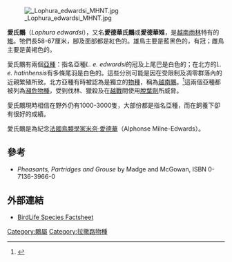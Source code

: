 {{Speciesbox
| name = 愛氏鷴
| status = CR
| status_system = IUCN3.1
| status_ref = <ref name=IUCN>{{IUCN|id=22679230 |title=''Lophura edwardsi'' |assessors=[[BirdLife_International|BirdLife International]] |version=2013.2 |year=2012 |accessdate=26 November 2013}}</ref>
| image = Lophura edwardsi.JPG
| image_width = 250px
| image_caption = 雌鳥
| trend = down
| genus = Lophura
| species = edwardsi
| authority = ([[Emile_Oustalet|Oustalet]], 1896)
}}
[[File:_Lophura_edwardsi_MHNT.jpg|thumb]]

'''愛氏鷴'''（''Lophura edwardsi''），又名'''愛德華氏鷴'''或'''愛德華雉'''，是[[越南|越南]][[雨林|雨林]]特有的[[雉|雉]]。牠們長58-67厘米，腳及面部都是紅色的。雄鳥主要是藍黑色的，有冠；雌鳥主要是黃褐色的。

愛氏鷴有兩個[[亞種|亞種]]：指名亞種''L. e. edwardsi''的冠及上尾巴是白色的；在北方的''L. e. hatinhensis''有多條尾羽是白色的。這些分別可能是因在受限制及凋零群落內的近親繁殖所致。北方亞種有時被認為是獨立的[[物種|物種]]，稱為[[越南鷴|越南鷴]]。<ref name=VoQuy1975>{{Cite book en|author=Vo Quy|year=1975|title=Birds of Vietnam, vol. I|location=Hanoi|publisher=Science and Technics Publishing House}}</ref>這兩個亞種都被列為[[瀕危物種|瀕危物種]]，受到伐林、獵殺及在[[越戰|越戰]]間使用[[脫葉劑|脫葉劑]]所威脅。

愛氏鷴現時相信在野外仍有1000-3000隻，大部份都是指名亞種，而在飼養下卻有很好的成績。

愛氏鷴是為紀念[[法國|法國]][[鳥類學|鳥類學家]][[米奈·愛德華|米奈·愛德華]]（Alphonse Milne-Edwards）。

== 參考 ==
{{reflist}}
* ''Pheasants, Partridges and Grouse'' by Madge and McGowan, ISBN 0-7136-3966-0

== 外部連結 ==
* [http://www.birdlife.org/datazone/species/index.html?action=SpcHTMDetails.asp&sid=253&m=0 BirdLife Species Factsheet] {{Wayback|url=http://www.birdlife.org/datazone/species/index.html?action=SpcHTMDetails.asp&sid=253&m=0 |date=20090103055855 }}
{{Taxonbar|from=Q2854549}}

[[Category:鷴屬|Category:鷴屬]]
[[Category:拉撒路物種|Category:拉撒路物種]]